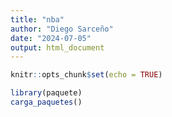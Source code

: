 ```yaml
---
title: "nba"
author: "Diego Sarceño"
date: "2024-07-05"
output: html_document
---
```


```r
knitr::opts_chunk$set(echo = TRUE)
```


```r
library(paquete)
carga_paquetes()
```



